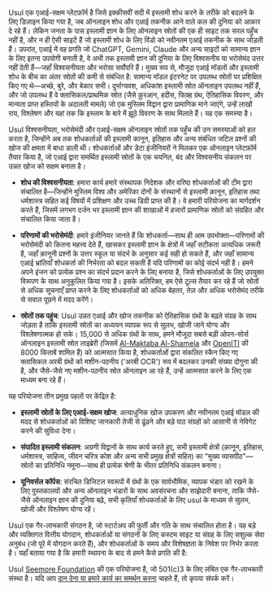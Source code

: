 Usul एक एआई-सक्षम प्लेटफ़ॉर्म है जिसे इक्कीसवीं सदी में इस्लामी शोध करने के तरीके को बदलने के लिए डिज़ाइन किया गया है, जब ऑनलाइन शोध और एआई तकनीक आने वाले कल की दुनिया को आकार दे रहे हैं। लेकिन जनता के पास इस्लामी ज्ञान के लिए ऑनलाइन स्रोतों की एक ही साइट तक सरल पहुँच नहीं है, और न ही ऐसी साइटें हैं जो इस्लामी शोध के लिए विंडो को नवीनतम एआई तकनीक के साथ जोड़ती हैं। उपरांत, एआई में वह प्रगति जो ChatGPT, Gemini, Claude और अन्य साइटों को सामान्य ज्ञान के लिए इतना उपयोगी बनाती है, वे अभी तक इस्लामी ज्ञान की दुनिया के लिए विश्वसनीय या भरोसेमंद उत्तर नहीं देती हैं—जहाँ विश्वसनीयता और भरोसा सर्वोपरि हैं। मुख्य रूप से, मौजूदा एआई मॉडलों और इस्लामी शोध के बीच का अंतर स्रोतों की कमी से संबंधित है: सामान्य मॉडल इंटरनेट पर उपलब्ध स्रोतों पर प्रशिक्षित किए गए थे—अच्छे, बुरे, और बेकार सभी। दुर्भाग्यवश, अधिकांश इस्लामी स्रोत ऑनलाइन उपलब्ध नहीं हैं, और जो उपलब्ध हैं वे क्लासिकल/प्राथमिक स्रोत (जैसे क़ुरआन, हदीस, फिक़्ह ग्रंथ, ऐतिहासिक विवरण, और मान्यता प्राप्त हस्तियों के अदालती मामले) जो एक मुस्लिम विद्वान द्वारा प्रामाणिक माने जाएंगे, उन्हें लाखों राय, विश्लेषण और यहां तक कि इस्लाम के बारे में झूठे विवरण के साथ मिलाते हैं। यह एक समस्या है।

Usul विश्वसनीयता, भरोसेमंदी और एआई-सक्षम ऑनलाइन स्रोतों तक पहुँच की उन समस्याओं को हल करता है, जिन्होंने अब तक शोधकर्ताओं की इस्लामी कानून, इतिहास और अन्य संबंधित जटिल प्रश्नों की खोज की क्षमता में बाधा डाली थी। शोधकर्ताओं और डेटा इंजीनियरों ने मिलकर एक ऑनलाइन प्लेटफ़ॉर्म तैयार किया है, जो एआई द्वारा समर्थित इस्लामी स्रोतों के एक चयनित, बंद और विश्वसनीय संकलन पर उन्नत खोज को सक्षम बनाता है।

- **शोध की विश्वसनीयता**: हमारा कार्य हमारे संस्थापक निदेशक और वरिष्ठ शोधकर्ताओं की टीम द्वारा संचालित है—जिन्होंने मुस्लिम विश्व और अमेरिका दोनों के संस्थानों से इस्लामी क़ानून, इतिहास तथा धर्मशास्त्र सहित कई विषयों में प्रशिक्षण और उच्च डिग्री प्राप्त की है। वे हमारी परियोजना का मार्गदर्शन करते हैं, जिसमें लगभग दर्जन भर इस्लामी ज्ञान की शाखाओं में हजारों प्रामाणिक स्रोतों को संग्रहित और संचालित किया जाता है।

- **परिणामों की भरोसेमंदी**: हमारे इंजीनियर जानते हैं कि शोधकर्ता—साथ ही आम उपभोक्ता—परिणामों की भरोसेमंदी को कितना महत्त्व देते हैं, खासकर इस्लामी ज्ञान के क्षेत्रों में जहाँ सटीकता अत्यधिक जरूरी है, जहाँ क़ानूनी प्रश्नों के उत्तर स्कूल या संदर्भ के अनुसार कई सही हो सकते हैं, और जहाँ सामान्य एआई भ्रांतियाँ शोधकर्ता की निर्भरता को बदल सकती हैं यदि परिणामों का कोई संदर्भ नहीं है। हमने अपने इंजन को प्रत्येक प्रश्न का संदर्भ प्रदान करने के लिए बनाया है, जिसे शोधकर्ताओं के लिए उपयुक्त विरूपण के साथ अनुकूलित किया गया है। इसके अतिरिक्त, हम ऐसे टूल्स तैयार कर रहे हैं जो स्रोतों से अधिक सूचनाएँ प्राप्त करने के लिए शोधकर्ताओं को अधिक बेहतर, तेज़ और अधिक भरोसेमंद तरीके से सवाल पूछने में मदद करेंगे।

- **स्रोतों तक पहुंच**: Usul उन्नत एआई और खोज तकनीक को ऐतिहासिक ग्रंथों के बढ़ते संग्रह के साथ जोड़ता है ताकि इस्लामी स्रोतों का अध्ययन व्यापक रूप से सुलभ, खोजी जाने योग्य और विश्लेषणात्मक हो सके। 15,000 से अधिक ग्रंथों के साथ, हमने मौजूदा सबसे बड़ी ओपन-सोर्स ऑनलाइन इस्लामी स्रोत लाइब्रेरी (जिसमें [Al-Maktaba Al-Shamela](https://shamela.ws/) और [OpenITI](https://openiti.org/) की 8000 किताबें शामिल हैं) को आत्मसात किया है, शोधकर्ताओं द्वारा संकलित स्कैन किए गए क्लासिकल अरबी ग्रंथों को मशीन-पठनीय (\'अरबी OCR\') रूप में बदलकर उनकी संख्या दोगुना की है, और जैसे-जैसे नए मशीन-पठनीय स्रोत ऑनलाइन आ रहे हैं, उन्हें आत्मसात करने के लिए एक माध्यम बना रहे हैं।

यह परियोजना तीन प्रमुख पहलों पर केंद्रित है:

- **इस्लामी स्रोतों के लिए एआई-सक्षम खोज**: अत्याधुनिक खोज उपकरण और नवीनतम एआई मॉडल की मदद से शोधकर्ताओं को विशिष्ट जानकारी तेजी से ढूंढने और बड़े पाठ संग्रहों को आसानी से नेविगेट करने की सुविधा देना।

- **संपादित इस्लामी संकलन**: अग्रणी विद्वानों के साथ कार्य करते हुए, सभी इस्लामी क्षेत्रों (क़ानून, इतिहास, धर्मशास्त्र, साहित्य, जीवन चरित्र कोश और अन्य सभी प्रमुख क्षेत्रों सहित) का "मुख्य व्यासपीठ"—स्रोतों का प्रतिनिधि नमूना—साथ ही प्रत्येक श्रेणी के भीतर प्रतिनिधि संकलन बनाना।

- **यूनिवर्सल कॉर्पस**: संरचित डिजिटल स्वरूपों में ग्रंथों के एक सार्वभौमिक, व्यापक भंडार को रखने के लिए पुस्तकालयों और अन्य ऑनलाइन भंडारों के साथ अवसंरचना और साझेदारी बनाना, ताकि जैसे-जैसे ऑनलाइन ज्ञान की दुनिया बढ़े, सभी कृतियाँ शोधकर्ताओं के लिए usul के माध्यम से सुलभ, खोजी और विश्लेषण योग्य रहें।

Usul एक गैर-लाभकारी संगठन है, जो स्टार्टअप की फुर्ती और गति के साथ संचालित होता है। यह बड़े और व्यक्तिगत वित्तीय योगदान, शोधकर्ताओं या संगठनों के लिए कस्टम साइट या संग्रह के लिए सशुल्क सेवा अनुबंध (जो पूरे में योगदान करते हैं), और शोधकर्ताओं के समय और विशेषज्ञता के निवेश पर निर्भर करता है। यहाँ बताया गया है कि हमारी स्थापना के बाद से हमने कैसे प्रगति की है:

Usul [Seemore Foundation](https://digitalseem.org) की एक परियोजना है, जो 501(c)3 के लिए लंबित एक गैर-लाभकारी संस्था है। यदि आप [दान देना या हमारे कार्य का समर्थन करना](/donate) चाहते हैं, तो कृपया संपर्क करें।
